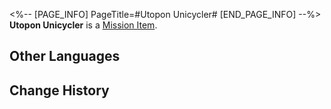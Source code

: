 <%-- [PAGE_INFO]
PageTitle=#Utopon Unicycler#
[END_PAGE_INFO] --%>
{{Item Infobox
|id          = 140419
|image       = Item Utopon Unicycler.png{{subst:void|<!--$UPLOAD:<<SpriteOutput/ItemFigures/140419.png>-<Item Utopon Unicycler.png>-<Item Icons>>-->}}
|type        = Mission Item
|invCategory = Missions
|rarity      = 3
|effect      = 
|description = The luxury "Utopon" unicycler, inspired by wind instruments, boasts an elegant design and provides a safe riding experience without having to worry about traffic jams!
}}
{{Description|''"Transform every one of your trips into an unforgettable journey."''}}
'''Utopon Unicycler''' is a [[Mission Item]].

==Other Languages==
{{Other Languages
|en   = Utopon Unicycler
|zhs  = 「乌通蓬」独轮飞车
|zht  = 「烏通蓬」獨輪飛車
|ja   = 「ウートペン」一輪浮遊車
|ko   = 「유토폰」 플라잉 휠
|es   = Volauto monociclo Utopon
|fr   = Monocycle Utopon
|ru   = Аэромоноцикл «Утопон»
|th   = รถสปีดสเตอร์ล้อเดียว "Utopon"
|vi   = Xe Bay Một Bánh Utopon
|de   = Utopon Einradflitzer
|id   = Unicycler "Utopon"
|pt   = Uniciclo Utopon
}}

==Change History==
{{Change History|2.0}}
